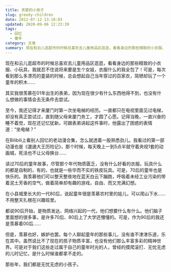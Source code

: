 ```yaml
---
title: 贪婪的小孩子
slug: greedy-children
date: 2012-07-12 13:10:03
updated: 2020-09-06 12:23:39
tags:
  - 回忆
  - 童年
category: 文章
summary: 现在和云儿逛超市的时候总喜欢去儿童用品区逛逛，看看身边的那些精致的小衣服、小玩具，我就忍不住说将来要是生个女娃，衣服什么的我全包了！
---
```


现在和云儿逛超市的时候总喜欢去儿童用品区逛逛，看看身边的那些精致的小衣服、小玩具，我就忍不住说将来要是生个女娃，衣服什么的我全包了！可是，每次看到那么多漂亮的童装的时候，总会想起自己当年穿过的百家衣，简陋却玩了一个童年的积木……

其实我很羡慕在01年出生的表弟，因为现在很少有什么东西他得不到，也没有什么想做的事情会去无条件去尝试。

至今，我还记得才来厦门时第一次坐电梯的经历。一直都只在电视里面见过电梯，却没有真正尝试过，直到随父母来厦门务工，才圆了心愿。记得当晚，一直兴奋的睡不着觉，现在还记忆犹新。可跟表弟讲起这件事时，他露出了困惑的表情道：“坐电梯？”

在Bilibili上看别人回忆的老动漫合集，怎么就透着一股熟悉劲儿。我看过的第一部动漫也是《邋遢大王历险记》，那个时候，每天晚上一到5点半就守着央视1套的动画城，死活也不让父母换台……

读过70后的童年故事，尽管那个年代物质匮乏，没有什么好看的衣服。玩具什么的都是自制的，有的，也就是一些华而不实的铁皮玩具。可是，70后的童年也是快乐的。我羡慕他们可以整天整夜地在蓝天白云下蹦跑，呼吸着未经工业污染的带着泥土芳香的空气，做着简单却有趣的游戏，自由、而又充满幻想。

在小县城里长大的一代80后，说起童年很是羡慕农村里的娃儿，可以爬山下水……不用整天扎根在兴趣班里。

都说90后开始，是物质发达、网络兴起的一代，他们想要什么有什么。他们脑子里面想的很多事，是许多70后、80后上了大学还懵懂的。可是，作为90后的我还是羡慕着00后……

但是，羡慕也好，嫉妒也罢。每个人聊起童年的那些事儿，没有谁不津津乐道，乐在其中。虽然说比不了现在的孩子物质丰富，也没有他们那么丰富多彩的精神世界。可是对于我们这些走过属于自己的童年时光的人，曾经的摸爬滚打、无忧无虑的儿时记忆，是什么时候谁都拿不走的。

那些年，我们都是无忧无虑的小孩子。

